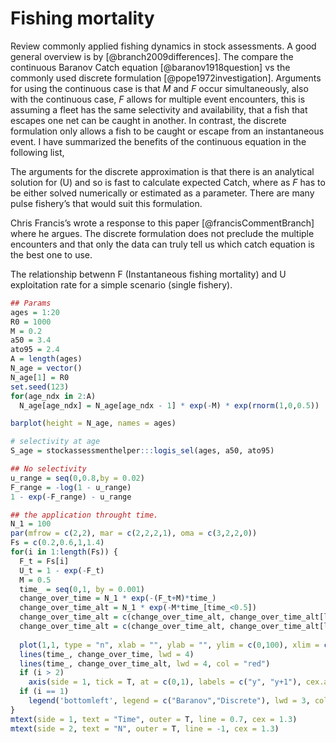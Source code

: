# Fishing mortality {#fishmortality}
Review commonly applied fishing dynamics in stock assessments. A good general overview is by [@branch2009differences]. The compare the continuous Baranov Catch equation [@baranov1918question] vs the commonly used discrete formulation [@pope1972investigation]. Arguments for using the continuous case is that $M$ and $F$ occur simultaneously, also with the continuous case, $F$ allows for multiple event encounters, this is assuming a fleet has the same selectivity and availability, that a fish that escapes one net can be caught in another. In contrast, the discrete formulation only allows a fish to be caught or escape from an instantaneous event. I have summarized the benefits of the continuous equation in the following list,

\begin{enumerate}
 	\item Allows the entire population to be caught (not sure this is a good attribute)
 	\item Allows simultaneous $M$ and $F$, no need to worry about order of operations
 	\item $F$ effects Composition data, where as in the discrete case composition is independent of $U$.
 	\item Allows for multiple catch events of an individual
 	\item Can fit to catch thus allows for uncertainty in catches
\end{enumerate}
 
The arguments for the discrete approximation is that there is an analytical solution for \(U\) and so is fast to calculate expected Catch, where as $F$ has to be either solved numerically or estimated as a parameter. There are many pulse fishery's that would suit this formulation.
 
Chris Francis's wrote a response to this paper [@francisCommentBranch] where he argues. The discrete formulation does not preclude the multiple encounters and that only the data can truly tell us which catch equation is the best one to use.
 
The relationship betwenn F (Instantaneous fishing mortality) and U exploitation rate for a simple scenario (single fishery).

```r
## Params
ages = 1:20
R0 = 1000
M = 0.2
a50 = 3.4
ato95 = 2.4
A = length(ages)
N_age = vector()
N_age[1] = R0
set.seed(123)
for(age_ndx in 2:A)
  N_age[age_ndx] = N_age[age_ndx - 1] * exp(-M) * exp(rnorm(1,0,0.5))

barplot(height = N_age, names = ages)

# selectivity at age
S_age = stockassessmenthelper:::logis_sel(ages, a50, ato95)

## No selectivity
u_range = seq(0,0.8,by = 0.02)
F_range = -log(1 - u_range)
1 - exp(-F_range) - u_range
```



```r
## the application throught time.
N_1 = 100
par(mfrow = c(2,2), mar = c(2,2,2,1), oma = c(3,2,2,0))
Fs = c(0.2,0.6,1,1.4)
for(i in 1:length(Fs)) {
  F_t = Fs[i]
  U_t = 1 - exp(-F_t)
  M = 0.5
  time_ = seq(0,1, by = 0.001)
  change_over_time = N_1 * exp(-(F_t+M)*time_)
  change_over_time_alt = N_1 * exp(-M*time_[time_<0.5]) 
  change_over_time_alt = c(change_over_time_alt, change_over_time_alt[length(change_over_time_alt)] * (1 - U_t))
  change_over_time_alt = c(change_over_time_alt, change_over_time_alt[length(change_over_time_alt)] * exp(-M*time_[time_ < 0.5]) )
  
  plot(1,1, type = "n", xlab = "", ylab = "", ylim = c(0,100), xlim = c(0,1), xaxt = "n", yaxt = "n", cex.main = 1.5,cex.lab = 1.5, main = substitute(paste(F[y], " = ", this_F, " M = ", M), list(this_F = F_t, M= M)))#paste0(, " = ", F_t))
  lines(time_, change_over_time, lwd = 4)
  lines(time_, change_over_time_alt, lwd = 4, col = "red")
  if (i > 2)
    axis(side = 1, tick = T, at = c(0,1), labels = c("y", "y+1"), cex.axis = 2)
  if (i == 1)
    legend('bottomleft', legend = c("Baranov","Discrete"), lwd = 3, col = c("black","red"), cex = 1.7)
}
mtext(side = 1, text = "Time", outer = T, line = 0.7, cex = 1.3)
mtext(side = 2, text = "N", outer = T, line = -1, cex = 1.3)
```
